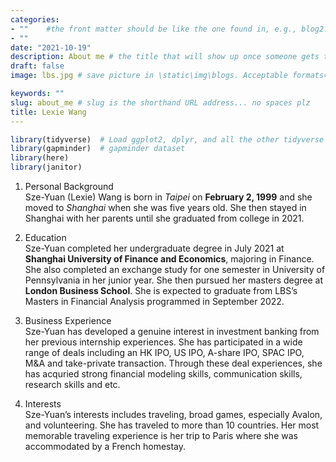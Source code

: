 ```yaml
---
categories:  
- ""    #the front matter should be like the one found in, e.g., blog2.md. It cannot be like the normal Rmd we used
- ""
date: "2021-10-19"
description: About me # the title that will show up once someone gets to this page
draft: false
image: lbs.jpg # save picture in \static\img\blogs. Acceptable formats= jpg, jpeg, or png . Your iPhone pics wont work

keywords: ""
slug: about_me # slug is the shorthand URL address... no spaces plz
title: Lexie Wang
---
```


```r
library(tidyverse)  # Load ggplot2, dplyr, and all the other tidyverse packages
library(gapminder)  # gapminder dataset
library(here)
library(janitor)
```

1. Personal Background\
Sze-Yuan (Lexie) Wang is born in *Taipei* on **February 2, 1999** and she moved to *Shanghai* when she was five years old. She then stayed in Shanghai with her parents until she graduated from college in 2021.

2. Education\
Sze-Yuan completed her undergraduate degree in July 2021 at **Shanghai University of Finance and Economics**, majoring in Finance. She also completed an exchange study for one semester in University of Pennsylvania in her junior year. She then pursued her masters degree at **London Business School**. She is expected to graduate from LBS's Masters in Financial Analysis programmed in September 2022.

3. Business Experience\
Sze-Yuan has developed a genuine interest in investment banking from her previous internship experiences. She has participated in a wide range of deals including an HK IPO, US IPO, A-share IPO, SPAC IPO, M&A and take-private transaction. Through these deal experiences, she has acquried strong financial modeling skills, communication skills, research skills and etc.

4. Interests\
Sze-Yuan's interests includes traveling, broad games, especially Avalon, and volunteering. She has traveled to more than 10 countries. Her most memorable traveling experience is her trip to Paris where she was accommodated by a French homestay. 

